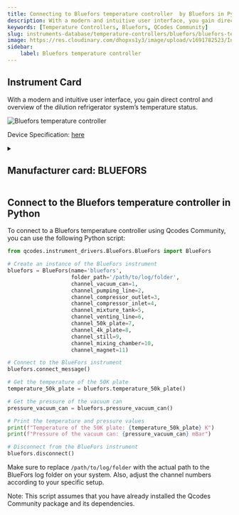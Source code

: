 ```yaml
---
title: Connecting to Bluefors temperature controller  by Bluefors in Python
description: With a modern and intuitive user interface, you gain direct control and overview of the dilution refrigerator system’s temperature status.
keywords: [Temperature Controllers, Bluefors, QCodes Community] 
slug: instruments-database/temperature-controllers/bluefors/bluefors-temperature-controller 
image: https://res.cloudinary.com/dhopxs1y3/image/upload/v1691782523/Instruments/Temperature%20Controllers/Bluefors-temperature-controller/Bluefors-temperature-controller.png
sidebar:
    label: Bluefors temperature controller 
---
```



## Instrument Card

With a modern and intuitive user interface, you gain direct control and overview of the dilution refrigerator system’s temperature status.

![Bluefors temperature controller](https://res.cloudinary.com/dhopxs1y3/image/upload/v1691782523/Instruments/Temperature%20Controllers/Bluefors-temperature-controller/Bluefors-temperature-controller.png)

Device Specification: [here](https://bluefors.com/blog/enhanced-user-experience-with-temperature-controller/)

<details style={{ marginTop: "15px"}}>
<summary><h2 style={{display:'inline'}}>Manufacturer card: BLUEFORS</h2></summary>

![BLUEFORS](https://res.cloudinary.com/dhopxs1y3/image/upload/v1692806205/Instruments/Vendor%20Logos/Bluefors.png)

**Bluefors** is the world's leading manufacturer of ultra-low temperature dilution refrigerator measurement systems

- Headquarters: Finland
- Yearly Revenue (millions, USD): 32
- Vendor Website: [here](https://bluefors.com/)

</details>


<FeaturedInstrumentVideo category="TEMPERATURE_CONTROLLERS" />

## Connect to the Bluefors temperature controller in Python





<Tabs>

<SectionsCard category="TEMPERATURE_CONTROLLERS" manufacturer="Bluefors"></SectionsCard>

<TabItem value="QCodes Community" label="QCodes Community">

To connect to a Bluefors temperature controller using Qcodes Community, you can use the following Python script:

```python
from qcodes.instrument_drivers.BlueFors.BlueFors import BlueFors

# Create an instance of the BlueFors instrument
bluefors = BlueFors(name='bluefors',
                    folder_path='/path/to/log/folder',
                    channel_vacuum_can=1,
                    channel_pumping_line=2,
                    channel_compressor_outlet=3,
                    channel_compressor_inlet=4,
                    channel_mixture_tank=5,
                    channel_venting_line=6,
                    channel_50k_plate=7,
                    channel_4k_plate=8,
                    channel_still=9,
                    channel_mixing_chamber=10,
                    channel_magnet=11)

# Connect to the BlueFors instrument
bluefors.connect_message()

# Get the temperature of the 50K plate
temperature_50k_plate = bluefors.temperature_50k_plate()

# Get the pressure of the vacuum can
pressure_vacuum_can = bluefors.pressure_vacuum_can()

# Print the temperature and pressure values
print(f"Temperature of the 50K plate: {temperature_50k_plate} K")
print(f"Pressure of the vacuum can: {pressure_vacuum_can} mBar")

# Disconnect from the BlueFors instrument
bluefors.disconnect()
```

Make sure to replace `/path/to/log/folder` with the actual path to the BlueFors log folder on your system. Also, adjust the channel numbers according to your specific setup.

Note: This script assumes that you have already installed the Qcodes Community package and its dependencies.

</TabItem>
</Tabs>